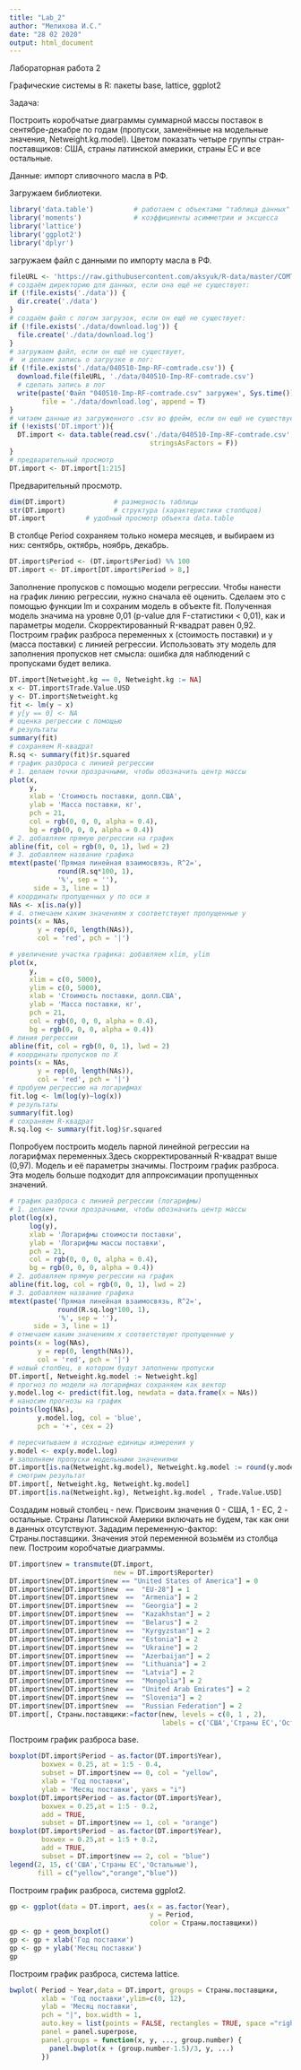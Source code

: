 ---
title: "Lab_2"
author: "Мелихова И.С."
date: "28 02 2020"
output: html_document
---

Лабораторная работа 2

Графические системы в R: пакеты base, lattice, ggplot2

Задача:

Построить коробчатые диаграммы суммарной массы поставок в сентябре-декабре по годам (пропуски, заменённые на модельные значения, Netweight.kg.model). Цветом показать четыре группы стран-поставщиков: США, страны латинской америки, страны ЕС и все остальные.

Данные: импорт сливочного масла в РФ.

Загружаем библиотеки.

```{r}
library('data.table')          # работаем с объектами "таблица данных"
library('moments')             # коэффициенты асимметрии и эксцесса 
library('lattice')
library('ggplot2')
library('dplyr')
```

загружаем файл с данными по импорту масла в РФ.

```{r}
fileURL <- 'https://raw.githubusercontent.com/aksyuk/R-data/master/COMTRADE/040510-Imp-RF-comtrade.csv'
# создаём директорию для данных, если она ещё не существует:
if (!file.exists('./data')) {
  dir.create('./data')
}
# создаём файл с логом загрузок, если он ещё не существует:
if (!file.exists('./data/download.log')) {
  file.create('./data/download.log')
}
# загружаем файл, если он ещё не существует,
#  и делаем запись о загрузке в лог:
if (!file.exists('./data/040510-Imp-RF-comtrade.csv')) {
  download.file(fileURL, './data/040510-Imp-RF-comtrade.csv')
  # сделать запись в лог
  write(paste('Файл "040510-Imp-RF-comtrade.csv" загружен', Sys.time()), 
        file = './data/download.log', append = T)
}
# читаем данные из загруженного .csv во фрейм, если он ещё не существует
if (!exists('DT.import')){
  DT.import <- data.table(read.csv('./data/040510-Imp-RF-comtrade.csv', 
                                   stringsAsFactors = F))
}
# предварительный просмотр
DT.import <- DT.import[1:215]
```

Предварительный просмотр.

```{r}
dim(DT.import)            # размерность таблицы
str(DT.import)            # структура (характеристики столбцов)
DT.import          # удобный просмотр объекта data.table
```

В столбце Period сохраняем только номера месяцев, и выбираем из них: сентябрь, октябрь, ноябрь, декабрь.

```{r}
DT.import$Period <- (DT.import$Period) %% 100
DT.import <- DT.import[DT.import$Period > 8,]
```

Заполнение пропусков с помощью модели регрессии.
Чтобы нанести на график линию регрессии, нужно сначала её оценить. Сделаем это с помощью функции lm и сохраним модель в объекте fit.
Полученная модель значима на уровне 0,01 (p-value для F-статистики < 0,01), как и параметры модели. Скорректированный R-квадрат равен 0,92. Построим график разброса переменных x (стоимость поставки) и y (масса поставки) с линией регрессии.
Использовать эту модель для заполнения пропусков нет смысла: ошибка для наблюдений с пропусками будет велика. 

```{r}
DT.import[Netweight.kg == 0, Netweight.kg := NA]
x <- DT.import$Trade.Value.USD
y <- DT.import$Netweight.kg
fit <- lm(y ~ x)
# y[y == 0] <- NA
# оценка регрессии с помощью
# результаты
summary(fit)
# сохраняем R-квадрат
R.sq <- summary(fit)$r.squared     
# график разброса с линией регрессии
# 1. делаем точки прозрачными, чтобы обозначить центр массы
plot(x, 
     y, 
     xlab = 'Стоимость поставки, долл.США', 
     ylab = 'Масса поставки, кг',
     pch = 21, 
     col = rgb(0, 0, 0, alpha = 0.4), 
     bg = rgb(0, 0, 0, alpha = 0.4))
# 2. добавляем прямую регрессии на график
abline(fit, col = rgb(0, 0, 1), lwd = 2)
# 3. добавляем название графика
mtext(paste('Прямая линейная взаимосвязь, R^2=', 
            round(R.sq*100, 1),
            '%', sep = ''), 
      side = 3, line = 1)
# координаты пропущенных y по оси x
NAs <- x[is.na(y)]
# 4. отмечаем каким значениям x соответствуют пропущенные y
points(x = NAs,
       y = rep(0, length(NAs)), 
       col = 'red', pch = '|')
```

```{r}
# увеличение участка графика: добавляем xlim, ylim
plot(x, 
     y, 
     xlim = c(0, 5000), 
     ylim = c(0, 5000),
     xlab = 'Стоимость поставки, долл.США', 
     ylab = 'Масса поставки, кг',
     pch = 21, 
     col = rgb(0, 0, 0, alpha = 0.4), 
     bg = rgb(0, 0, 0, alpha = 0.4))
# линия регрессии
abline(fit, col = rgb(0, 0, 1), lwd = 2)
# координаты пропусков по X
points(x = NAs, 
       y = rep(0, length(NAs)), 
       col = 'red', pch = '|')
# пробуем регрессию на логарифмах
fit.log <- lm(log(y)~log(x))
# результаты
summary(fit.log)
# сохраняем R-квадрат
R.sq.log <- summary(fit.log)$r.squared  
```

Попробуем построить модель парной линейной регрессии на логарифмах переменных.Здесь скорректированный R-квадрат выше (0,97). Модель и её параметры значимы. Построим график разброса. Эта модель больше подходит для аппроксимации пропущенных значений.

```{r}
# график разброса с линией регрессии (логарифмы)
# 1. делаем точки прозрачными, чтобы обозначить центр массы
plot(log(x), 
     log(y), 
     xlab = 'Логарифмы стоимости поставки', 
     ylab = 'Логарифмы массы поставки',
     pch = 21, 
     col = rgb(0, 0, 0, alpha = 0.4), 
     bg = rgb(0, 0, 0, alpha = 0.4))
# 2. добавляем прямую регрессии на график
abline(fit.log, col = rgb(0, 0, 1), lwd = 2)
# 3. добавляем название графика
mtext(paste('Прямая линейная взаимосвязь, R^2=',
            round(R.sq.log*100, 1),
            '%', sep = ''), 
      side = 3, line = 1)
# отмечаем каким значениям x соответствуют пропущенные y
points(x = log(NAs), 
       y = rep(0, length(NAs)), 
       col = 'red', pch = '|')
# новый столбец, в котором будут заполнены пропуски
DT.import[, Netweight.kg.model := Netweight.kg]
# прогноз по модели на логарифмах сохраняем как вектор
y.model.log <- predict(fit.log, newdata = data.frame(x = NAs))
# наносим прогнозы на график
points(log(NAs), 
       y.model.log, col = 'blue',
       pch = '+', cex = 2)
```


```{r}
# пересчитываем в исходные единицы измерения y
y.model <- exp(y.model.log)
# заполняем пропуски модельными значениями
DT.import[is.na(Netweight.kg.model), Netweight.kg.model := round(y.model,0)]
# смотрим результат
DT.import[, Netweight.kg, Netweight.kg.model]
DT.import[is.na(Netweight.kg), Netweight.kg.model , Trade.Value.USD]
```

Создадим новый столбец - new. Присвоим значения 0 - США, 1 - ЕС, 2 - остальные. Страны Латинской Америки включать не будем, так как они в данных отсутствуют. Зададим переменную-фактор: Страны.поставщики. Значения этой переменной возьмём из столбца new. Построим коробчатые диаграммы.

```{r}
DT.import$new = transmute(DT.import,
                          new = DT.import$Reporter)
DT.import$new[DT.import$new == "United States of America"] = 0
DT.import$new[DT.import$new  ==  "EU-28"] = 1
DT.import$new[DT.import$new  ==  "Armenia"] = 2
DT.import$new[DT.import$new  ==  "Georgia"] = 2
DT.import$new[DT.import$new  ==  "Kazakhstan"] = 2
DT.import$new[DT.import$new  ==  "Belarus"] = 2
DT.import$new[DT.import$new  ==  "Kyrgyzstan"] = 2
DT.import$new[DT.import$new  ==  "Estonia"] = 2
DT.import$new[DT.import$new  ==  "Ukraine"] = 2
DT.import$new[DT.import$new  ==  "Azerbaijan"] = 2
DT.import$new[DT.import$new  ==  "Lithuania"] = 2
DT.import$new[DT.import$new  ==  "Latvia"] = 2
DT.import$new[DT.import$new  ==  "Mongolia"] = 2
DT.import$new[DT.import$new  ==  "United Arab Emirates"] = 2
DT.import$new[DT.import$new  ==  "Slovenia"] = 2
DT.import$new[DT.import$new  ==  "Russian Federation"] = 2
DT.import[, Страны.поставщики:=factor(new, levels = c(0, 1 , 2),
                                      labels = c('США','Cтраны ЕС','Остальные'))]
```

Построим график разброса base.

```{r}

boxplot(DT.import$Period ~ as.factor(DT.import$Year), 
        boxwex = 0.25, at = 1:5 - 0.4,
        subset = DT.import$new == 0, col = "yellow",
        xlab = 'Год поставки',
        ylab = 'Месяц поставки', yaxs = "i")
boxplot(DT.import$Period ~ as.factor(DT.import$Year), 
        boxwex = 0.25,at = 1:5 - 0.2,
        add = TRUE,
        subset = DT.import$new == 1, col = "orange")
boxplot(DT.import$Period ~ as.factor(DT.import$Year), 
        boxwex = 0.25,at = 1:5 + 0.2,
        add = TRUE,
        subset = DT.import$new == 2, col = "blue")
legend(2, 15, c('США','Cтраны ЕС','Остальные'),
       fill = c("yellow","orange","blue"))

```

Построим график разброса, система ggplot2. 

```{r}
gp <- ggplot(data = DT.import, aes(x = as.factor(Year),
                                   y = Period,
                                   color = Страны.поставщики))
gp <- gp + geom_boxplot()
gp <- gp + xlab('Год поставки')
gp <- gp + ylab('Месяц поставки')
gp
```

Построим график разброса, система lattice.

```{r}
bwplot( Period ~ Year,data = DT.import, groups = Страны.поставщики,
        xlab = 'Год поставки',ylim=c(0, 12),
        ylab = 'Месяц поставки', 
        pch = "|", box.width = 1,
        auto.key = list(points = FALSE, rectangles = TRUE, space ="right"),
        panel = panel.superpose,
        panel.groups = function(x, y, ..., group.number) {
          panel.bwplot(x + (group.number-1.5)/3, y, ...)
        })
 
```
 